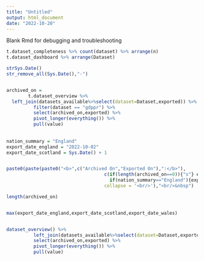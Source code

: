 ```yaml
---
title: "Untitled"
output: html_document
date: "2022-10-20"
---
```


Blank Rmd for debugging and troubleshooting

```r

t.dataset_completeness %>% count(dataset) %>% arrange(n)
t.dataset_dashboard %>% arrange(Dataset)

strSys.Date()
str_remove_all(Sys.Date(),"-")


archived_on = 
        t.dataset_overview %>%
  left_join(datasets_available%>%select(dataset=Dataset,exported)) %>%
          filter(dataset == "gdppr") %>%
          select(archived_on,exported) %>% 
          pivot_longer(everything()) %>% 
          pull(value)
      
        
nation_summary = "England"
export_date_england = "2022-10-02"
export_date_scotland = Sys.Date() + 1


paste0(paste(paste0("<b>",c("Archived On","Exported On"),":</b>"),
                                    c(if(length(archived_on==0)){"s"} else {archived_on},
                                      if(nation_summary=="England"){export_date_england} else if (nation_summary=="Scotland"){export_date_scotland} else {export_date_wales}),
                                    collapse = '<br/>'),"<br/>&nbsp")

length(archived_on)


max(export_date_england,export_date_scotland,export_date_wales)


dataset_overview() %>%
          left_join(datasets_available%>%select(dataset=Dataset,exported)) %>%
          select(archived_on,exported) %>% 
          pivot_longer(everything()) %>% 
          pull(value)


```



